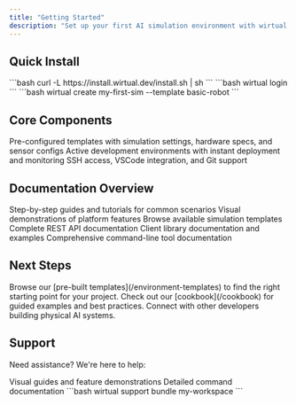 ```yaml
---
title: "Getting Started"
description: "Set up your first AI simulation environment with wirtual.dev in under 5 minutes"
---
```


## Quick Install

<Steps>
  <Step title="Install CLI">
    ```bash
    curl -L https://install.wirtual.dev/install.sh | sh
    ```
  </Step>

  <Step title="Authenticate">
    ```bash
    wirtual login
    ```
  </Step>

  <Step title="Create Environment">
    ```bash
    wirtual create my-first-sim --template basic-robot
    ```
  </Step>
</Steps>

## Core Components

<CardGroup cols={3}>
  <Card title="Environment Templates" icon="cubes" color="#2563EB">
    Pre-configured templates with simulation settings, hardware specs, and sensor configs
  </Card>

  <Card title="Workspaces" icon="rocket" color="#2563EB">
    Active development environments with instant deployment and monitoring
  </Card>

  <Card title="Development Tools" icon="tools" color="#2563EB">
    SSH access, VSCode integration, and Git support
  </Card>
</CardGroup>

## Documentation Overview

<CardGroup cols={2}>
  <Card title="Cookbook" icon="book" color="#2563EB" href="/cookbook">
    Step-by-step guides and tutorials for common scenarios
  </Card>

  <Card title="Demo Recordings" icon="video" color="#2563EB" href="/demo-recordings">
    Visual demonstrations of platform features
  </Card>

  <Card title="Environment Templates" icon="cubes" color="#2563EB" href="/environment-templates">
    Browse available simulation templates
  </Card>

  <Card title="API Reference" icon="code" color="#2563EB" href="/api-reference">
    Complete REST API documentation
  </Card>

  <Card title="SDK Reference" icon="puzzle-piece" color="#2563EB" href="/sdk-reference">
    Client library documentation and examples
  </Card>

  <Card title="CLI Reference" icon="terminal" color="#2563EB" href="/cli-reference">
    Comprehensive command-line tool documentation
  </Card>
</CardGroup>

## Next Steps

<Steps>
  <Step title="Explore Templates">
    Browse our [pre-built templates](/environment-templates) to find the right starting point for your project.
  </Step>

  <Step title="Follow Tutorials">
    Check out our [cookbook](/cookbook) for guided examples and best practices.
  </Step>

  <Step title="Join Community">
    Connect with other developers building physical AI systems.
  </Step>
</Steps>

## Support

Need assistance? We're here to help:

<CardGroup cols={3}>
  <Card title="Watch Demos" icon="video" color="#2563EB" href="/demo-recordings">
    Visual guides and feature demonstrations
  </Card>

  <Card title="CLI Reference" icon="terminal" color="#2563EB" href="/cli-reference">
    Detailed command documentation
  </Card>

  <Card title="Generate Support Bundle" icon="life-ring" color="#2563EB">
    ```bash
    wirtual support bundle my-workspace
    ```
  </Card>
</CardGroup>